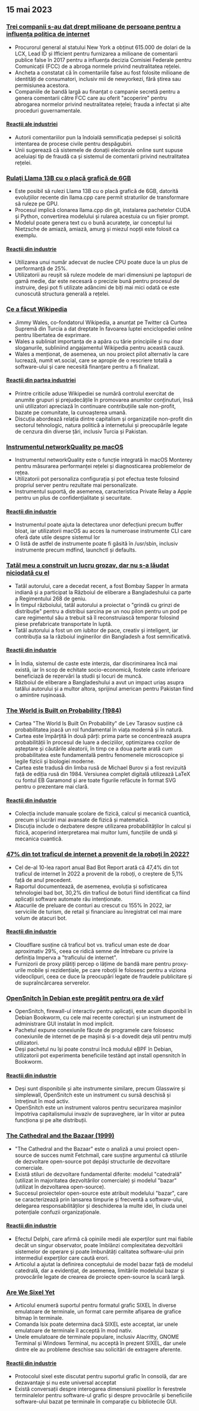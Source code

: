 

<CallToAction />

<Steps>

## 15 mai 2023

### [Trei companii s-au dat drept milioane de persoane pentru a influența politica de internet](https://ag.ny.gov/press-release/2023/attorney-general-james-secures-615000-companies-supplied-fake-comments-influence)

- Procurorul general al statului New York a obținut 615.000 de dolari de la LCX, Lead ID și Ifficient pentru furnizarea a milioane de comentarii publice false în 2017 pentru a influența decizia Comisiei Federale pentru Comunicații (FCC) de a abroga normele privind neutralitatea rețelei.
- Ancheta a constatat că în comentariile false au fost folosite milioane de identități de consumatori, inclusiv mii de newyorkezi, fără știrea sau permisiunea acestora.
- Companiile de bandă largă au finanțat o campanie secretă pentru a genera comentarii către FCC care au oferit "acoperire" pentru abrogarea normelor privind neutralitatea rețelei; frauda a infectat și alte proceduri guvernamentale.

#### [Reacții ale industriei](http://news.ycombinator.com/item?id=35934504)

- Autorii comentariilor pun la îndoială semnificația pedepsei și solicită intentarea de procese civile pentru despăgubiri.
- Unii sugerează că sistemele de donații electorale online sunt supuse aceluiași tip de fraudă ca și sistemul de comentarii privind neutralitatea rețelei.

### [Rulați Llama 13B cu o placă grafică de 6GB](https://gist.github.com/rain-1/8cc12b4b334052a21af8029aa9c4fafc)

- Este posibil să rulezi Llama 13B cu o placă grafică de 6GB, datorită evoluțiilor recente din llama.cpp care permit straturilor de transformare să ruleze pe GPU.
- Procesul implică clonarea llama.cpp din git, instalarea pachetelor CUDA și Python, convertirea modelului și rularea acestuia cu un fișier prompt.
- Modelul poate genera text cu o bună acuratețe, iar conceptul lui Nietzsche de amiază, amiază, amurg și miezul nopții este folosit ca exemplu.

#### [Reacții din industrie](http://news.ycombinator.com/item?id=35937505)

- Utilizarea unui număr adecvat de nuclee CPU poate duce la un plus de performanță de 25%.
- Utilizatorii au reușit să ruleze modele de mari dimensiuni pe laptopuri de gamă medie, dar este necesară o precizie bună pentru procesul de instruire, deși pot fi utilizate adâncimi de biți mai mici odată ce este cunoscută structura generală a rețelei.

### [Ce a făcut Wikipedia](https://twitter.com/jimmy_wales/status/1657494022741426180)

- Jimmy Wales, co-fondatorul Wikipedia, a anunțat pe Twitter că Curtea Supremă din Turcia a dat dreptate în favoarea luptei enciclopediei online pentru libertatea de exprimare.
- Wales a subliniat importanța de a apăra cu tărie principiile și nu doar sloganurile, subliniind angajamentul Wikipedia pentru această cauză.
- Wales a menționat, de asemenea, un nou proiect pilot alternativ la care lucrează, numit wt.social, care se apropie de o rescriere totală a software-ului și care necesită finanțare pentru a fi finalizat.

#### [Reacții din partea industriei](http://news.ycombinator.com/item?id=35935714)

- Printre criticile aduse Wikipediei se numără controlul exercitat de anumite grupuri și prejudecățile în promovarea anumitor conținuturi, însă unii utilizatori apreciază în continuare contribuțiile sale non-profit, bazate pe comunitate, la cunoașterea umană.
- Discuția abordează relația dintre capitalism și organizațiile non-profit din sectorul tehnologic, natura politică a internetului și preocupările legate de cenzura din diverse țări, inclusiv Turcia și Pakistan.

### [Instrumentul networkQuality pe macOS](https://cyberhost.uk/the-hidden-macos-speedtest-tool-networkquality/)

- Instrumentul networkQuality este o funcție integrată în macOS Monterey pentru măsurarea performanței rețelei și diagnosticarea problemelor de rețea.
- Utilizatorii pot personaliza configurația și pot efectua teste folosind propriul server pentru rezultate mai personalizate.
- Instrumentul suportă, de asemenea, caracteristica Private Relay a Apple pentru un plus de confidențialitate și securitate.

#### [Reacții din industrie](http://news.ycombinator.com/item?id=35936999)

- Instrumentul poate ajuta la detectarea unor defecțiuni precum buffer bloat, iar utilizatorii macOS au acces la numeroase instrumente CLI care oferă date utile despre sistemul lor
- O listă de astfel de instrumente poate fi găsită în /usr/sbin, inclusiv instrumente precum mdfind, launchctl și defaults.

### [Tatăl meu a construit un lucru grozav, dar nu s-a lăudat niciodată cu el](https://robotsinplainenglish.com/e/2023-04-23-aaba-obit.html)

- Tatăl autorului, care a decedat recent, a fost Bombay Sapper în armata indiană și a participat la Războiul de eliberare a Bangladeshului ca parte a Regimentului 268 de geniu.
- În timpul războiului, tatăl autorului a proiectat o "grindă cu grinzi de distribuție" pentru a distribui sarcina pe un nou pilon pentru un pod pe care regimentul său a trebuit să îl reconstruiască temporar folosind piese prefabricate transportate în luptă.
- Tatăl autorului a fost un om iubitor de pace, creativ și inteligent, iar contribuția sa la războiul inginerilor din Bangladesh a fost semnificativă.

#### [Reacții din industrie](http://news.ycombinator.com/item?id=35934903)

- În India, sistemul de caste este interzis, dar discriminarea încă mai există, iar în scop de echitate socio-economică, fostele caste inferioare beneficiază de rezervări la studii și locuri de muncă.
- Războiul de eliberare a Bangladeshului a avut un impact uriaș asupra tatălui autorului și a multor altora, sprijinul american pentru Pakistan fiind o amintire rușinoasă.

### [The World is Built on Probability (1984)](https://archive.org/details/lev-tarasov-the-world-is-built-on-probability-mir-2023)

- Cartea "The World Is Built On Probability" de Lev Tarasov susține că probabilitatea joacă un rol fundamental în viața modernă și în natură.
- Cartea este împărțită în două părți: prima parte se concentrează asupra probabilității în procesul de luare a deciziilor, optimizarea cozilor de așteptare și căutările aleatorii, în timp ce a doua parte arată cum probabilitatea este fundamentală pentru fenomenele microscopice și legile fizicii și biologiei moderne.
- Cartea este tradusă din limba rusă de Michael Burov și a fost revizuită față de ediția rusă din 1984. Versiunea complet digitală utilizează LaTeX cu fontul EB Garamond și are toate figurile refăcute în format SVG pentru o prezentare mai clară.

#### [Reacții din industrie](http://news.ycombinator.com/item?id=35937375)

- Colecția include manuale școlare de fizică, calcul și mecanică cuantică, precum și lucrări mai avansate de fizică și matematică.
- Discuția include o dezbatere despre utilizarea probabilităților în calcul și fizică, acoperind interpretarea mai multor lumi, funcțiile de undă și mecanica cuantică.

### [47% din tot traficul de internet a provenit de la roboți în 2022?](https://www.securitymagazine.com/articles/99339-47-of-all-internet-traffic-came-from-bots-in-2022)

- Cel de-al 10-lea raport anual Bad Bot Report arată că 47,4% din tot traficul de internet în 2022 a provenit de la roboți, o creștere de 5,1% față de anul precedent.
- Raportul documentează, de asemenea, evoluția și sofisticarea tehnologiei bad bot, 30,2% din traficul de boturi fiind identificat ca fiind aplicații software automate rău intenționate.
- Atacurile de preluare de conturi au crescut cu 155% în 2022, iar serviciile de turism, de retail și financiare au înregistrat cel mai mare volum de atacuri bot.

#### [Reacții din industrie](http://news.ycombinator.com/item?id=35938433)

- Cloudflare susține că traficul bot vs. traficul uman este de doar aproximativ 29%, ceea ce ridică semne de întrebare cu privire la definiția Imperva a "traficului de internet".
- Furnizorii de proxy plătiți percep o lățime de bandă mare pentru proxy-urile mobile și rezidențiale, pe care roboții le folosesc pentru a viziona videoclipuri, ceea ce duce la preocupări legate de fraudele publicitare și de supraîncărcarea serverelor.

### [OpenSnitch în Debian este pregătit pentru ora de vârf](https://people.skolelinux.org/pere/blog/OpenSnitch_in_Debian_ready_for_prime_time.html)

- OpenSnitch, firewall-ul interactiv pentru aplicații, este acum disponibil în Debian Bookworm, cu cele mai recente corecturi și un instrument de administrare GUI instalat în mod implicit.
- Pachetul expune conexiunile făcute de programele care folosesc conexiunile de internet de pe mașină și s-a dovedit deja util pentru mulți utilizatori.
- Deși pachetul nu își poate construi încă modulul eBPF în Debian, utilizatorii pot experimenta beneficiile testând apt install opensnitch în Bookworm.

#### [Reacții din industrie](http://news.ycombinator.com/item?id=35936044)

- Deși sunt disponibile și alte instrumente similare, precum Glasswire și simplewall, OpenSnitch este un instrument cu sursă deschisă și întreținut în mod activ.
- OpenSnitch este un instrument valoros pentru securizarea mașinilor împotriva capitalismului invaziv de supraveghere, iar în viitor ar putea funcționa și pe alte distribuții.

### [The Cathedral and the Bazaar (1999)](http://www.catb.org/~esr/writings/cathedral-bazaar/cathedral-bazaar/)

- "The Cathedral and the Bazaar" este o analiză a unui proiect open-source de succes numit Fetchmail, care susține argumentul că stilurile de dezvoltare open-source pot depăși structurile de dezvoltare comerciale.
- Există stiluri de dezvoltare fundamental diferite: modelul "catedrală" (utilizat în majoritatea dezvoltărilor comerciale) și modelul "bazar" (utilizat în dezvoltarea open-source).
- Succesul proiectelor open-source este atribuit modelului "bazar", care se caracterizează prin lansarea timpurie și frecventă a software-ului, delegarea responsabilităților și deschiderea la multe idei, în ciuda unei potențiale confuzii organizaționale.

#### [Reacții din industrie](http://news.ycombinator.com/item?id=35939383)

- Efectul Delphi, care afirmă că opiniile medii ale experților sunt mai fiabile decât un singur observator, poate îmblânzi complexitatea dezvoltării sistemelor de operare și poate îmbunătăți calitatea software-ului prin intermediul experților care caută erori.
- Articolul a ajutat la definirea conceptului de model bazar față de modelul catedrală, dar a evidențiat, de asemenea, limitările modelului bazar și provocările legate de crearea de proiecte open-source la scară largă.

### [Are We Sixel Yet](https://www.arewesixelyet.com/)

- Articolul enumeră suportul pentru formatul grafic SIXEL în diverse emulatoare de terminale, un format care permite afișarea de grafice bitmap în terminale.
- Comanda lsix poate determina dacă SIXEL este acceptat, iar unele emulatoare de terminale îl acceptă în mod nativ.
- Unele emulatoare de terminale populare, inclusiv Alacritty, GNOME Terminal și Windows Terminal, nu acceptă în prezent SIXEL, dar unele dintre ele au probleme deschise sau solicitări de extragere aferente.

#### [Reacții din industrie](http://news.ycombinator.com/item?id=35936331)

- Protocolul sixel este discutat pentru suportul grafic în consolă, dar are dezavantaje și nu este universal acceptat
- Există conversații despre interogarea dimensiunii pixelilor în ferestrele terminalelor pentru software-ul grafic și despre provocările și beneficiile software-ului bazat pe terminale în comparație cu bibliotecile GUI.

</Steps>
